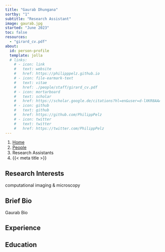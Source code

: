 ```yaml
---
title: "Gaurab Dhungana"
sortby: "1"
subtitle: "Research Assistant"
image: gaurab.jpg
started: "June 2023"
toc: false
resources: 
  - "girard_cv.pdf"
about:
  id: person-profile
  template: jolla
  # links:
    # - icon: link
    #   text: website
    #   href: https://philipppelz.github.io
    # - icon: file-earmark-text
    #   text: vitae
    #   href: ./people/staff/girard_cv.pdf
    # - icon: mortarboard
    #   text: scholar
    #   href: https://scholar.google.de/citations?hl=en&user=d-lXKR8AAAAJ
    # - icon: github
    #   text: github
    #   href: https://github.com/PhilippPelz
    # - icon: twitter
    #   text: twitter
    #   href: https://twitter.com/PhilippPelz
---
```


```{=html}
<nav aria-label="breadcrumb">
  <ol class="breadcrumb">
    <li class="breadcrumb-item"><a href="../../index.html">Home</a></li>
    <li class="breadcrumb-item"><a href="../../people.html">People</a></li>
    <li class="breadcrumb-item active">Research Assistants</li>
    <li class="breadcrumb-item active" aria-current="page">{{< meta title >}}</li>
  </ol>
</nav>
```

:::{#person-profile}
:::

## Research Interests
computational imaging & microscopy

## Brief Bio

Gaurab Bio

## Experience



<!-- ## Journal Editing -->


## Education


